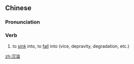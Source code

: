 {{also|沉沦}}
==Chinese==
{{zh-forms|s=沉沦}}

===Pronunciation===
{{zh-pron
|m=chénlún
|c=can4 leon4
|h=pfs=chhṳ̀m-lùn
|cat=v
}}

===Verb===
{{zh-verb}}

# to [[sink]] into, to [[fall]] into (vice, depravity, degradation, etc.)

[[zh:沉淪]]